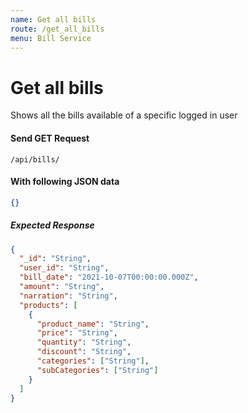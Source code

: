 ```yaml
---
name: Get all bills
route: /get_all_bills
menu: Bill Service
---
```


# Get all bills

Shows all the bills available of a specific logged in user

#### Send GET Request

<Code>/api/bills/</Code>

#### With following JSON data

```json
{}
```

##### Expected Response

```json
{
  "_id": "String",
  "user_id": "String",
  "bill_date": "2021-10-07T00:00:00.000Z",
  "amount": "String",
  "narration": "String",
  "products": [
    {
      "product_name": "String",
      "price": "String",
      "quantity": "String",
      "discount": "String",
      "categories": ["String"],
      "subCategories": ["String"]
    }
  ]
}
```
